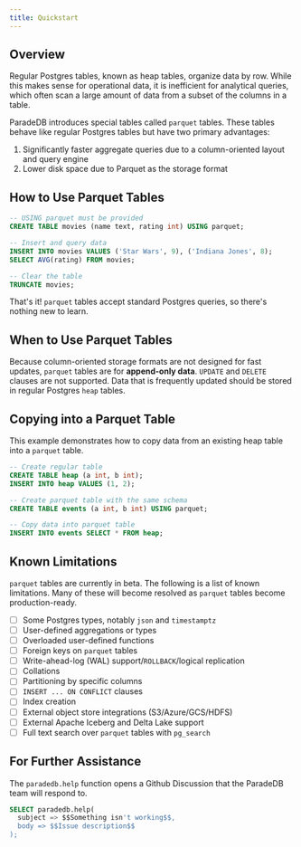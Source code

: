 ```yaml
---
title: Quickstart
---
```


## Overview

Regular Postgres tables, known as heap tables, organize data by row. While this makes sense for operational data,
it is inefficient for analytical queries, which often scan a large amount of data from a subset of the columns
in a table.

ParadeDB introduces special tables called `parquet` tables. These tables behave like regular Postgres tables but
have two primary advantages:

1. Significantly faster aggregate queries due to a column-oriented layout and query engine
2. Lower disk space due to Parquet as the storage format

## How to Use Parquet Tables

```sql
-- USING parquet must be provided
CREATE TABLE movies (name text, rating int) USING parquet;

-- Insert and query data
INSERT INTO movies VALUES ('Star Wars', 9), ('Indiana Jones', 8);
SELECT AVG(rating) FROM movies;

-- Clear the table
TRUNCATE movies;
```

That's it! `parquet` tables accept standard Postgres queries, so there's nothing new to learn.

## When to Use Parquet Tables

Because column-oriented storage formats are not designed for fast updates, `parquet` tables are for **append-only data**.
`UPDATE` and `DELETE` clauses are not supported. Data that is frequently updated
should be stored in regular Postgres `heap` tables.

## Copying into a Parquet Table

This example demonstrates how to copy data from an existing heap table into a `parquet` table.

```sql
-- Create regular table
CREATE TABLE heap (a int, b int);
INSERT INTO heap VALUES (1, 2);

-- Create parquet table with the same schema
CREATE TABLE events (a int, b int) USING parquet;

-- Copy data into parquet table
INSERT INTO events SELECT * FROM heap;
```

## Known Limitations

`parquet` tables are currently in beta. The following is a list of known limitations. Many of these
will become resolved as `parquet` tables become production-ready.

- [ ] Some Postgres types, notably `json` and `timestamptz`
- [ ] User-defined aggregations or types
- [ ] Overloaded user-defined functions
- [ ] Foreign keys on `parquet` tables
- [ ] Write-ahead-log (WAL) support/`ROLLBACK`/logical replication
- [ ] Collations
- [ ] Partitioning by specific columns
- [ ] `INSERT ... ON CONFLICT` clauses
- [ ] Index creation
- [ ] External object store integrations (S3/Azure/GCS/HDFS)
- [ ] External Apache Iceberg and Delta Lake support
- [ ] Full text search over `parquet` tables with `pg_search`

## For Further Assistance

The `paradedb.help` function opens a Github Discussion that the ParadeDB team will respond to.

```sql
SELECT paradedb.help(
  subject => $$Something isn't working$$,
  body => $$Issue description$$
);
```
